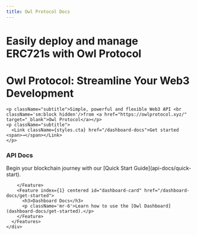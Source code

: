```yaml
---
title: Owl Protocol Docs
---
```



<div className="home-content">
  <div className="content-container">
    <h1 className="headline">Easily deploy and manage <br className='sm:block hidden'/>ERC721s with Owl Protocol</h1>
    <h1 className="headline">Owl Protocol: Streamline Your Web3 Development</h1>

    <p className="subtitle">Simple, powerful and flexible Web3 API <br className='sm:block hidden'/>from <a href="https://owlprotocol.xyz/" target="_blank">Owl Protocol</a></p>
    <p className="subtitle">
      <Link className={styles.cta} href="/dashboard-docs">Get started <span>→</span></Link>
    </p>

  </div>
  <style jsx>{`
    .content-container {
      max-width: 90rem;
      padding-left: max(env(safe-area-inset-left),1.5rem);
      padding-right: max(env(safe-area-inset-right),1.5rem);
      margin: 0 auto;
    }
    .features-container {
      margin: 8rem 0 0;
      padding: 4rem 0;
      background-color: #f3f4f6;
      border-bottom: 1px solid #e5e7eb;
    }
    .features-container .content-container {
      margin-top: -8rem;
    }
    :global(.dark) .features-container {
      background-color: #000;
      border-bottom: 1px solid rgb(38,38,38);
    }
    .headline {
      display: inline-flex;
      font-size: 3.125rem;
      font-size: min(4.375rem, max(8vw, 2.5rem));
      font-weight: 700;
      font-feature-settings: initial;
      letter-spacing: -.12rem;
      margin-left: -0.2rem;
      margin-top: 3.4rem;
      line-height: 1.1;
      background-image: linear-gradient(146deg,#000,#757a7d);
      -webkit-background-clip: text;
      -webkit-text-fill-color: transparent;
      background-clip: text;
    }
    :global(.dark) .headline {
      background-image: linear-gradient(146deg,#fff,#757a7d);
    }
    .subtitle {
      font-size: 1.3rem;
      font-size: min(1.3rem, max(3.5vw, 1.2rem));
      font-feature-settings: initial;
      line-height: 1.6;
    }
    :global(#api-card img) {
      object-fit: cover;
      object-position: left;
      position: absolute;
      left: 0;
      right: 0;
      top: 0;
      bottom: 0;
      height: 100%;
      z-index: 0;
      user-select: none;
      pointer-events: none;
    }
    :global(#docs-card img:nth-child(2)) {
      display: none;
    }
    :global(.dark #docs-card img:nth-child(2)) {
      display: initial;
    }
    :global(.dark #docs-card img:nth-child(1)) {
      display: none;
    }
    @media screen and (max-width: 1200px) {
      .headline {
        letter-spacing: -.08rem;
      }
    }
    @media screen and (max-width: 1024px) {
      :global(#api-card) {
        aspect-ratio: 135/86;
      }
      :global(#highlighting-card) {
        background-size: 136%;
      }
    }
  `}</style>

  <div className="features-container">
    <div className="content-container">
      <Features>
        <Feature index={0} centered id="api-card" href="/api-docs/quick-start">
          <h3>API Docs</h3>
          <p className='mr-6'>Begin your blockchain journey with our [Quick Start Guide](api-docs/quick-start).</p>

        </Feature>
        <Feature index={1} centered id="dashboard-card" href="/dashboard-docs/get-started">
          <h3>Dashboard Docs</h3>
          <p className='mr-6'>Learn how to use the [Owl Dashboard](dashboard-docs/get-started).</p>
        </Feature>
      </Features>
    </div>

  </div>
</div>
